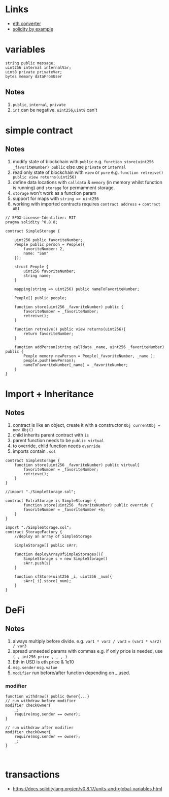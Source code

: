 # Links

- [eth converter](https://eth-converter.com/)
- [solidity by example](https://solidity-by-example.org/)

# variables

```solidity
string public message;
uint256 internal internalVar;
uint8 private privateVar;
bytes memory dataFromUser
```

## Notes

1. `public`, `internal`, `private`
2. `int` can be negative. `uint256`,`uint8` can't

# simple contract

## Notes

1. modify state of blockchain with `public` e.g. `function store(uint256 _favoriteNumber) public` else use `private` or `internal`
2. read only state of blockchain with `view` or `pure` e.g. `function retreive() public view returns(uint256)`
3. define data locations with `calldata` & `memory` (in memory whilst function is running) and `storage` for permamnent storage.
4. `storage` won't work as a function param
5. support for maps with `string => uint256`
6. working with imported contracts requires `contract address` + `contract ABI`

```solidity
// SPDX-License-Identifier: MIT
pragma solidity ^0.8.8;

contract SimpleStorage {

    uint256 public favoriteNumber;
    People public person = People({
        favoriteNumber: 2,
        name: "Sam"
    });

    struct People {
        uint256 favoriteNumber;
        string name;
    }

    mapping(string => uint256) public nameToFavoriteNumber;

    People[] public people;

    function store(uint256 _favoriteNumber) public {
        favoriteNumber = _favoriteNumber;
        retreive();
    }

    function retreive() public view returns(uint256){
        return favoriteNumber;
    }

    function addPerson(string calldata _name, uint256 _favoriteNumber) public {
        People memory newPerson = People(_favoriteNumber, _name );
        people.push(newPerson);
        nameToFavoriteNumber[_name] = _favoriteNumber;
    }
}
```

# Import + Inheritance

## Notes

1. contract is like an object, create it with a constructor `Obj currentObj = new Obj()`
2. child inherits parent contract with `is`
3. parent function needs to be `public virtual`
4. to override, child function needs `override`
5. imports contain `.sol`

```solidity
contract SimpleStorage {
    function store(uint256 _favoriteNumber) public virtual{
        favoriteNumber = _favoriteNumber;
        retrieve();
    }
}

//import "./SimpleStorage.sol";

contract ExtraStorage is SimpleStorage {
        function store(uint256 _favoriteNumber) public override {
        favoriteNumber = _favoriteNumber +5;
    }
}

import "./SimpleStorage.sol";
contract StorageFactory {
    //deploy an array of SimpleStorage

    SimpleStorage[] public sArr;

    function deployArrayOfSimpleStorages(){
        SimpleStorage s = new SimpleStorage()
        sArr.push(s)
    }

    function sfStore(uint256 _i, uint256 _num){
        sArr[_i].store(_num);
    }
}

```

# DeFi

## Notes

1. always multiply before divide. e.g. `var1 * var2 / var3` = `(var1 * var2) / var3`
2. spread unneeded params with commas e.g. if only price is needed, use `( , int256 price , , , )`
3. Eth in USD is eth price & 1e10
4. `msg.sender` `msg.value`
5. `modifier` run before/after function depending on \_ used.

### modifier

```solidity
function withdraw() public Owner{...}
// run withdraw before modifier
modifier checkOwner{
    _;
    require(msg.sender == owner);
}

// run withdraw after modifier
modifier checkOwner{
    require(msg.sender == owner);
    _; 
}


```

```solidity

```

# transactions

- https://docs.soliditylang.org/en/v0.8.17/units-and-global-variables.html
